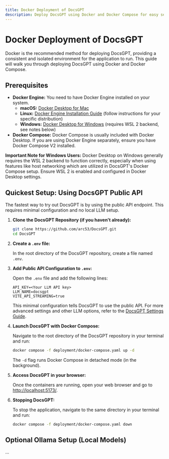 ```yaml
---
title: Docker Deployment of DocsGPT
description: Deploy DocsGPT using Docker and Docker Compose for easy setup and management.
---
```


# Docker Deployment of DocsGPT

Docker is the recommended method for deploying DocsGPT, providing a consistent and isolated environment for the application to run. This guide will walk you through deploying DocsGPT using Docker and Docker Compose.

## Prerequisites

* **Docker Engine:** You need to have Docker Engine installed on your system.
    * **macOS:** [Docker Desktop for Mac](https://docs.docker.com/desktop/install/mac-install/)
    * **Linux:** [Docker Engine Installation Guide](https://docs.docker.com/engine/install/) (follow instructions for your specific distribution)
    * **Windows:** [Docker Desktop for Windows](https://docs.docker.com/desktop/install/windows-install/) (requires WSL 2 backend, see notes below)
* **Docker Compose:** Docker Compose is usually included with Docker Desktop. If you are using Docker Engine separately, ensure you have Docker Compose V2 installed.

**Important Note for Windows Users:** Docker Desktop on Windows generally requires the WSL 2 backend to function correctly, especially when using features like host networking which are utilized in DocsGPT's Docker Compose setup. Ensure WSL 2 is enabled and configured in Docker Desktop settings.

## Quickest Setup: Using DocsGPT Public API

The fastest way to try out DocsGPT is by using the public API endpoint. This requires minimal configuration and no local LLM setup.

1.  **Clone the DocsGPT Repository (if you haven't already):**

    ```bash
    git clone https://github.com/arc53/DocsGPT.git
    cd DocsGPT
    ```

2.  **Create a `.env` file:**

    In the root directory of the DocsGPT repository, create a file named `.env`.

3.  **Add Public API Configuration to `.env`:**

    Open the `.env` file and add the following lines:

    ```
    API_KEY=<Your LLM API key>
    LLM_NAME=docsgpt
    VITE_API_STREAMING=true
    ```

    This minimal configuration tells DocsGPT to use the public API. For more advanced settings and other LLM options, refer to the [DocsGPT Settings Guide](/Deploying/DocsGPT-Settings).

4.  **Launch DocsGPT with Docker Compose:**

    Navigate to the root directory of the DocsGPT repository in your terminal and run:

    ```bash
    docker compose -f deployment/docker-compose.yaml up -d
    ```

    The `-d` flag runs Docker Compose in detached mode (in the background).

5.  **Access DocsGPT in your browser:**

    Once the containers are running, open your web browser and go to [http://localhost:5173/](http://localhost:5173/).

6.  **Stopping DocsGPT:**

    To stop the application, navigate to the same directory in your terminal and run:

    ```bash
    docker compose -f deployment/docker-compose.yaml down
    ```

## Optional Ollama Setup (Local Models)
...